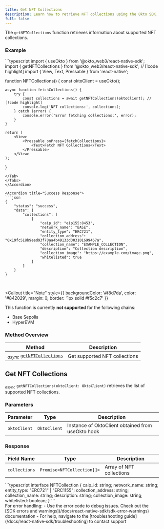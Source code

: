 ```yaml
---
title: Get NFT Collections
description: Learn how to retrieve NFT collections using the Okto SDK.
full: false
---
```



<AIMarkdownComponent isIndex={false} />

The `getNFTCollections` function retrieves information about supported NFT collections.

### Example

<Accordions defaultValue="Usage">
<Accordion title="Usage">
<Tabs items={['TypeScript']}>
<Tab value="TypeScript">
```typescript
import { useOkto } from '@okto_web3/react-native-sdk';
import { getNFTCollections } from '@okto_web3/react-native-sdk'; // [!code highlight]
import { View, Text, Pressable } from 'react-native';

function NFTCollections() {
    const oktoClient = useOkto();

    async function fetchCollections() {
        try {
            const collections = await getNFTCollections(oktoClient); // [!code highlight]
            console.log('NFT collections:', collections);
        } catch (error) {
            console.error('Error fetching collections:', error);
        }
    }

    return (
        <View>
            <Pressable onPress={fetchCollections}>
                <Text>Fetch NFT Collections</Text>
            </Pressable>
        </View>
    );
}
```
</Tab>
</Tabs>
</Accordion>

<Accordion title="Success Response">
```json
{
    "status": "success",
    "data": {
        "collections": [
            {
                "caip_id": "eip155:8453",
                "network_name": "BASE",
                "entity_type": "ERC721",
                "collection_address": "0x19fc518b9eed93f70aa4b49133d303101699467a",
                "collection_name": "EXAMPLE_COLLECTION",
                "description": "Collection description",
                "collection_image": "https://example.com/image.png",
                "whitelisted": true
            }
        ]
    }
}
```
</Accordion>
</Accordions>

<br />

<Callout 
  title="Note" 
  style={{ backgroundColor: '#f8d7da', color: '#842029', margin: 0, border: '1px solid #f5c2c7' }}
>
  This function is currently **not supported** for the following chains:
  - Base Sepolia
  - HyperEVM
</Callout>

### Method Overview

| Method | Description |
|---------|-------------|
| <sub><i>async</i></sub> [`getNFTCollections`](#get-nft-collections) | Get supported NFT collections |

<div className="method-box">

## Get NFT Collections

<sub><i>async</i></sub> `getNFTCollections(oktoClient: OktoClient)` retrieves the list of supported NFT collections.

### Parameters

| Parameter | Type | Description |
|-----------|------|-------------|
| `oktoClient` | `OktoClient` | Instance of OktoClient obtained from useOkto hook |

### Response

<Callout title="Success Response">

| Field Name | Type | Description |
|------------|------|-------------|
| `collections` | `Promise<NFTCollection[]>` | Array of NFT collections |

<Accordions>
    <Accordion title="Response Type">
        ```typescript
        interface NFTCollection {
            caip_id: string;            
            network_name: string;       
            entity_type: "ERC721" | "ERC1155"; 
            collection_address: string; 
            collection_name: string;    
            description: string;        
            collection_image: string;   
            whitelisted: boolean;      
        }
        ```
    </Accordion>
</Accordions>

</Callout>

</div>

<Callout title="Note" type="info">
For error handling:
- Use the error code to debug issues. Check out the [SDK errors and warnings](/docs/react-native-sdk/sdk-error-warnings) documentation
- For help, navigate to the [troubleshooting guide](/docs/react-native-sdk/troubleshooting) to contact support
</Callout>